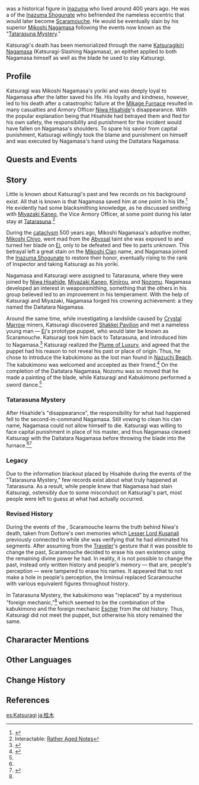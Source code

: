 {{Character Infobox
|type             = Mentioned
|image            = NPC Katsuragi.png
|deceased         = Killed by [[Mikoshi Nagamasa]] around 400 years ago
|region           = Inazuma

|affiliation      = Mikoshi Nagamasa
|title            = Yoriki
|voiceEN          = [[imdb:nm12927948|Will Engel]]<ref name="Will Engel">Twitter: [https://twitter.com/WillPowerEngel/status/1600581061389402112 EN VA Self Announcement]</ref>
}}
{{Lang|'''Katsuragi'''|ja=桂木|ja_rm=Katsuragi}} was a historical figure in [[Inazuma]] who lived around 400 years ago. He was a {{w|yoriki}} of the [[Inazuma Shogunate]] who befriended the nameless eccentric that would later become [[Scaramouche]]. He would be eventually slain by his superior [[Mikoshi Nagamasa]] following the events now known as the "[[Tatarasuna Mystery]]."

Katsuragi's death has been memorialized through the name [[Katsuragikiri Nagamasa]] (Katsuragi-Slashing Nagamasa), an epithet applied to both Nagamasa himself as well as the blade he used to slay Katsuragi.

==Profile==
{{Quote|I daresay that while Sir Katsuragi may have committed malfeasance, it was out of the goodness of his heart...|Someone's [[Rather Aged Notes#Rather Aged Notes #5|Rather Aged Notes]]}}
Katsuragi was Mikoshi Nagamasa's yoriki and was deeply loyal to Nagamasa after the latter saved his life. His loyalty and kindness, however, led to his death after a catastrophic failure at the [[Mikage Furnace]] resulted in many casualties and Armory Officer [[Niwa Hisahide]]'s disappearance. With the popular explanation being that Hisahide had betrayed them and fled for his own safety, the responsibility and punishment for the incident would have fallen on Nagamasa's shoulders. To spare his savior from capital punishment, Katsuragi willingly took the blame and punishment on himself and was executed by Nagamasa's hand using the Daitatara Nagamasa.

==Quests and Events==
{{Quests and Events}}

==Story==
Little is known about Katsuragi's past and few records on his background exist. All that is known is that Nagamasa saved him at one point in his life.<ref name="Night-Bird">{{Ref/Quest|The Night-Bird Falls at the Curtain's Call}}</ref> He evidently had some blacksmithing knowledge, as he discussed smithing with [[Miyazaki Kaneo]], the Vice Armory Officer, at some point during his later stay at [[Tatarasuna]].<ref name="RAN">Interactable: [[Rather Aged Notes]]</ref>

During the [[cataclysm]] 500 years ago, Mikoshi Nagamasa's adoptive mother, [[Mikoshi Chiyo]], went mad from the [[Abyss]]al taint she was exposed to and turned her blade on [[Ei]], only to be defeated and flee to parts unknown. This betrayal left a great stain on the [[Mikoshi Clan]] name, and Nagamasa joined the [[Inazuma Shogunate]] to restore their honor, eventually rising to the rank of Inspector and taking Katsuragi as his yoriki.

Nagamasa and Katsuragi were assigned to Tatarasuna, where they were joined by [[Niwa Hisahide]], [[Miyazaki Kaneo]], [[Kinjiro]]u, and [[Nozomu]]. Nagamasa developed an interest in weaponsmithing, something that the others in his group believed led to an improvement in his temperament. With the help of Katsuragi and Miyazaki, Nagamasa forged his crowning achievement: a {{w|nagamaki}} they named the Daitatara Nagamasa.

Around the same time, while investigating a landslide caused by [[Crystal Marrow]] miners, Katsuragi discovered [[Shakkei Pavilion]] and met a nameless young man &mdash; [[Ei]]'s prototype puppet, who would later be known as Scaramouche. Katsuragi took him back to Tatarasuna, and introduced him to Nagamasa.<ref name="TKF">{{Ref/Quest|The Kabukimono's Finale}}</ref> Katsuragi realized the [[Plume of Luxury]], and agreed that the puppet had his reason to not reveal his past or place of origin. Thus, he chose to introduce the kabukimono as the lost man found in [[Nazuchi Beach]]. The kabukimono was welcomed and accepted as their friend.<ref>{{Ref/CS|Wanderer|1}}</ref> On the completion of the Daitatara Nagamasa, Nozomu was so moved that he made a painting of the blade, while Katsuragi and Kabukimono performed a sword dance.<ref name="RAN" />

===Tatarasuna Mystery===
After Hisahide's "disappearance", the responsibility for what had happened fell to the second-in-command Nagamasa. Still vowing to clean his clan name, Nagamasa could not allow himself to die. Katsuragi was willing to face capital punishment in place of his master, and thus Nagamasa cleaved Katsuragi with the Daitatara Nagamasa before throwing the blade into the furnace.<ref name="RAN"/><ref>{{Ref/CS|Wanderer|5}}</ref>

<!--Nozomu reached into the furnace to grab the melted remains of the blade and later died of his burn wounds. Kinjiro believed Nagamasa was no longer amenable to reason, and he hid both the remains of the blade as well as Nozomu's painting of it in [[the Arsenal]].-->
===Legacy===
Due to the information blackout placed by Hisahide during the events of the "Tatarasuna Mystery," few records exist about what truly happened at Tatarasuna. As a result, while people knew that Nagamasa had slain Katsuragi, ostensibly due to some misconduct on Katsuragi's part, most people were left to guess at what had actually occurred.

===Revised History===
During the events of the {{Quest|The Night-Bird Falls at the Curtain's Call}}, Scaramouche learns the truth behind Niwa's death, taken from Dottore's own memories which [[Lesser Lord Kusanali]] previously connected to while she was verifying that he had eliminated his segments. After assuming from the [[Traveler]]'s gesture that it was possible to change the past, Scaramouche decided to erase his own existence using the remaining divine power he had. In reality, it is not possible to change the past, instead only written history and people's memory &mdash; that are, people's perception &mdash; were tampered to erase his names. It appeared that to not make a hole in people's perception, the Irminsul replaced Scaramouche with various equivalent figures throughout history.

In Tatarasuna Mystery, the kabukimono was "replaced" by a mysterious "foreign mechanic,"<ref name="TKF"/> which seemed to be the combination of the kabukimono and the foreign mechanic [[Escher]] from the old history. Thus, Katsuragi did not meet the puppet, but otherwise his story remained the same.

==Chararacter Mentions==
{{Character Mentions}}

==Other Languages==
{{Other Languages
|default_hidden = 1
|en      = Katsuragi
|zhs     = 桂木
|zhs_rm  = Guìmù
|zht     = 桂木
|zht_rm  = Guìmù
|ja      = 桂木
|ja_rm   = Katsuragi
|ko      = 카츠라기
|es      = Katsuragi
|fr      = Katsuragi
|ru      = Кацураги
|th      = Katsuragi
|vi      = Katsuragi
|de      = Katsuragi
|id      = Katsuragi
|pt      = Katsuragi
|tr      = Katsuragi
|it      = Katsuragi
}}

==Change History==
{{Change History|introduced=2.0}}

==References==
{{Reflist}}

[[es:Katsuragi]]
[[ja:桂木]]